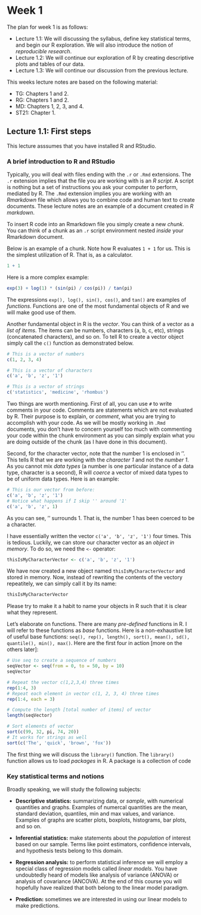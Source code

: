 # Week 1 
The plan for week 1 is as follows:

- Lecture 1.1: We will discussing the syllabus, define key statistical terms, and begin our R exploration. We will also introduce the notion of *reproducible research*.
- Lecture 1.2: We will continue our exploration of R by creating descriptive plots and tables of our data. 
- Lecture 1.3: We will continue our discussion from the previous lecture.

This weeks lecture notes are based on the following material:

- TG: Chapters 1 and 2.
- RG: Chapters 1 and 2.
- MD: Chapters 1, 2, 3, and 4.
- ST21: Chapter 1.

## Lecture 1.1: First steps
This lecture asssumes that you have installed R and RStudio. 

### A brief introduction to R and RStudio
Typically, you will deal with files ending with the `.r` or `.Rmd` extensions. The `.r` extension implies that the file you are working with is an *R script*. A script is nothing but a set of instructions you ask your computer to perform, mediated by R. The `.Rmd` extension implies you are working with an *Rmarkdown* file which allows you to combine code and human text to create documents. These lecture notes are an example of a document created in *R markdown*.

To insert R code into an Rmarkdown file you simply create a new *chunk*. You can think of a chunk as an `.r` script environment nested *inside* your Rmarkdown document. 

Below is an example of a chunk. Note how R evaluates `1 + 1` for us. This is the simplest utilization of R. That is, as a calculator.

```r
1 + 1
```

Here is a more complex example:

```r
exp(3) + log(1) * (sin(pi) / cos(pi)) / tan(pi)
```

The expressions `exp(), log(), sin(), cos()`, and `tan()` are examples of *functions*. Functions are one of the most fundamental objects of R and we will make good use of them. 

Another fundamental object in R is the *vector*. You can think of a vector as a *list of items*. The items can be numbers, characters (a, b, c, etc), strings (concatenated characters), and so on. To tell R to create a vector object simply call the `c()` function as demonstrated below. 

```r
# This is a vector of numbers
c(1, 2, 3, 4)

# This is a vector of characters
c('a', 'b', 'z', '1')

# This is a vector of strings
c('statistics', 'medicine', 'rhombus')
```

Two things are worth mentioning. First of all, you can use `#` to write comments in your code. Comments are statements which are not evaluated by R. Their purpose is to explain, or *comment*, what you are trying to accomplish with your code. As we will be mostly working in `.Rmd` documents, you don't have to concern yourself too much with commenting your code within the chunk environment as you can simply explain what you are doing outside of the chunk (as I have done in this document). 

Second, for the character vector, note that the number 1 is enclosed in ''. This tells R that we are working with the *character 1* and not the *number 1*. As you cannot mix *data types* (a number is one particular instance of a data type, character is a second), R will *coerce* a vector of mixed data types to be of uniform data types. Here is an example:

```r
# This is our vector from before:
c('a', 'b', 'z', '1')
# Notice what happens if I skip '' around '1'
c('a', 'b', 'z', 1)
```

As you can see, '' surrounds 1. That is, the number 1 has been coerced to be a character. 

I have essentially written the vector `c('a', 'b', 'z', '1')` four times. This is tedious. Luckily, we can store our character vector as an *object in memory*. To do so, we need the `<-` operator:

```r
thisIsMyCharacterVector <- c('a', 'b', 'z', '1')
```

We have now created a new object named `thisIsMyCharacterVector` and stored in memory. Now, instead of rewriting the contents of the vectory repeatitely, we can simply call it by its name:

```r
thisIsMyCharacterVector
```

Please try to make it a habit to name your objects in R such that it is clear what they represent.

Let's elaborate on functions. There are many *pre-defined* functions in R. I will refer to these functions as *base* functions. Here is a non-exhaustive list of useful base functions: `seq(), rep(), length(), sort(), mean(), sd(), quantile(), min(), max()`. Here are the first four in action [more on the others later]:

```r
# Use seq to create a sequence of numbers
seqVector <- seq(from = 0, to = 50, by = 10)
seqVector
```

```r
# Repeat the vector c(1,2,3,4) three times
rep(1:4, 3)
# Repeat each element in vector c(1, 2, 3, 4) three times
rep(1:4, each = 3)
```

```r
# Compute the length [total number of items] of vector
length(seqVector)
```

```r
# Sort elements of vector
sort(c(99, 32, pi, 74, 20))
# It works for strings as well
sort(c('The', 'quick', 'brown', 'fox'))
```



The first thing we will discuss the `library()` function. The `library()` function allows us to load *packages* in R. A package is a collection of code


### Key statistical terms and notions
Broadly speaking, we will study the following subjects:

- **Descriptive statistics:** summarizing data, or *sample*, with numerical quantities and graphs. Examples of numercal quantities are the mean, standard deviation, quantiles, min and max values, and variance. Examples of graphs are scatter plots, boxplots, histograms, bar plots, and so on.

- **Inferential statistics:** make statements about the *population* of interest based on our sample. Terms like point estimators, confidence intervals, and hypothesis tests belong to this domain. 

- **Regression analysis:** to perform statistical inference we will employ a special class of regression models called *linear models*. You have undoubtedly heard of models like analysis of variance (ANOVA) or analysis of covariance (ANCOVA). At the end of this course you will hopefully have realized that both belong to the linear model paradigm.

- **Prediction:** sometimes we are interested in using our linear models to make predictions.

